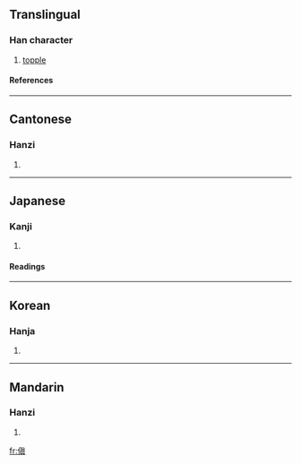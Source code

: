 ==Translingual==
===Han character===
{{Han char|rn=9|rad=人|as=10|sn=12|four=2428<sub>1</sub>|canj=人十月金 (OJBC)}}
# [[topple]]
====References====
{{Han ref|kx=0113.050|dkj=00951|dj=0240.150|hdz=10201.010|uh=508E|ud=20622|bh=D859|bd=55385}}
----
==Cantonese==
===Hanzi===
{{yue-hanzi|jyut=|y=din1}}
# {{defn|Cantonese}}
----
==Japanese==
===Kanji===
{{ja-kanji|grade=|rs=人10}}
# {{defn|Japanese}} 
====Readings====
{{ja-readings|on=[[てん]] (ten)|kun=[[さかさま]] (sakasama), [[くるう]] (kuruu)}}
----
==Korean==
===Hanja===
{{ko-hanja|hangeul=[[전]]|rv=jeon|mr=chŏn}}
# {{defn|Korean}}
----
==Mandarin==
===Hanzi===
{{cmn-hanzi|pin=[[diān]] ([[dian1]]), [[xí]] ([[xi2]]), [[xì]] ([[xi4]])|wg=tien<sup>1</sup>, hsi<sup>2</sup>, hsi<sup>4</sup>}}
# {{defn|Mandarin}}

[[fr:傎]]